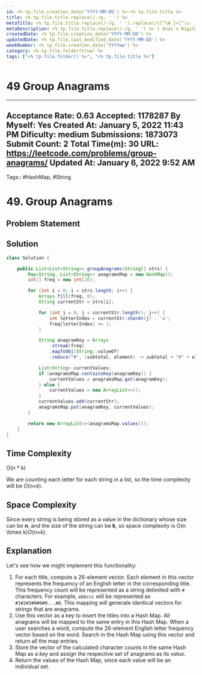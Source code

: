 ```yaml
---
id: <% tp.file.creation_date('YYYY-MM-DD') %>-<% tp.file.title %>
title: <% tp.file.title.replace(/-/g, ' ') %>
metaTitle: <% tp.file.title.replace(/-/g, ' ').replace(/([^\W_]+[^\s-_]+]*) */g, function (txt) {return txt.charAt(0).toUpperCase() + txt.substr(1).toLowerCase();}) %> | Anas's Digital Garden
metaDescription: <% tp.file.title.replace(/-/g, ' ') %> | Anas's Digital Garden
createdDate: <% tp.file.creation_date('YYYY-MM-DD') %>
updatedDate: <% tp.file.last_modified_date('YYYY-MM-DD') %>
weekNumber: <% tp.file.creation_date('YYYYww') %>
category: <% tp.file.folder(true) %>
tags: ["<% tp.file.folder() %>", "<% tp.file.title %>"]
---
```

# 49 Group Anagrams

---
Acceptance Rate: 0.63
Accepted: 1178287
By Myself: Yes
Created At: January 5, 2022 11:43 PM
Dificulty: medium
Submissions: 1873073
Submit Count: 2
Total Time(m): 30
URL: https://leetcode.com/problems/group-anagrams/
Updated At: January 6, 2022 9:52 AM
---
Tags:: #HashMap, #String
# 49. Group Anagrams

## Problem Statement

## Solution

```java
class Solution {

    public List<List<String>> groupAnagrams(String[] strs) {
        Map<String, List<String>> anagramsMap = new HashMap();
        int[] freq = new int[26];

        for (int i = 0; i < strs.length; i++) {
            Arrays.fill(freq, 0);
            String currentStr = strs[i];

            for (int j = 0; j < currentStr.length(); j++) {
                int letterIndex = currentStr.charAt(j) - 'a';
                freq[letterIndex] += 1;
            }

            String anagramKey = Arrays
                .stream(freq)
                .mapToObj(String::valueOf)
                .reduce("#", (subtotal, element) -> subtotal + "#" + element);

            List<String> currentValues;
            if (anagramsMap.containsKey(anagramKey)) {
                currentValues = anagramsMap.get(anagramKey);
            } else {
                currentValues = new ArrayList<>();
            }
            currentValues.add(currentStr);
            anagramsMap.put(anagramKey, currentValues);
        }

        return new ArrayList<>(anagramsMap.values());
    }
}
```

## Time Complexity

O(n * k)

We are counting each letter for each string in a list, so the time complexity will be *O*(*n*×*k*).

## Space Complexity

Since every string is being stored as a value in the dictionary whose size can be **n**, and the size of the string can be **k**, so space complexity is O(n \times k)*O*(*n*×*k*).

## Explanation

Let's see how we might implement this functionality:

1. For each title, compute a 26-element vector. Each element in this vector represents the frequency of an English letter in the corresponding title. This frequency count will be represented as a string delimited with `#` characters. For example, `abbccc` will be represented as `#1#2#3#0#0#0...#0`. This mapping will generate identical vectors for strings that are anagrams.
2. Use this vector as a key to insert the titles into a Hash Map. All anagrams will be mapped to the same entry in this Hash Map. When a user searches a word, compute the 26-element English letter frequency vector based on the word. Search in the Hash Map using this vector and return all the map entries.
3. Store the vector of the calculated character counts in the same Hash Map as a *key* and assign the respective set of anagrams as its *value*.
4. Return the values of the Hash Map, since each value will be an individual set.
